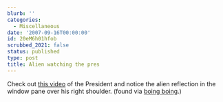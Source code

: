 ```yaml
---
blurb: ''
categories:
  - Miscellaneous
date: '2007-09-16T00:00:00'
id: 20eM6h01hfob
scrubbed_2021: false
status: published
type: post
title: Alien watching the pres
---
```


Check out
[this video](http://www.cnn.com/video/#/video/politics/2007/08/31/bush.sots.mortgages.cnn)
of the President and notice the alien reflection in the window pane
over his right shoulder. (found via
[boing boing](http://boingboing.net/).)
